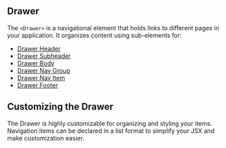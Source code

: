 
## Drawer

The `<Drawer>` is a navigational element that holds links to different pages in your application. It organizes content using sub-elements for:

-   [Drawer Header](/components/drawer-header/examples)
-   [Drawer Subheader](/components/drawer-subheader/examples)
-   [Drawer Body](/components/drawer-body/examples)
-   [Drawer Nav Group](/components/drawer-nav-group/examples)
-   [Drawer Nav Item](/components/drawer-nav-item/examples)
-   [Drawer Footer](/components/drawer-footer/examples)

<Drawer />

## Customizing the Drawer

The Drawer is highly customizable for organizing and styling your items. Navigation items can be declared in a list format to simplify your JSX and make customization easier.

<CustomizableDrawer />
